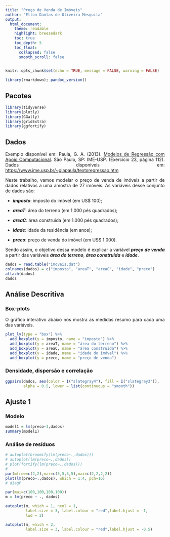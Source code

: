 ```yaml
---
title: "Preço de Venda de Imóveis"
author: "Elton Dantas de Oliveira Mesquita"
output:
  html_document:
    theme: readable
    highlight: breezedark
    toc: true
    toc_depth: 5
    toc_float:
      collapsed: false
      smooth_scroll: false
---
```


```{=html}
<style> body {text-align: justify} </style>
```
```r
knitr::opts_chunk$set(echo = TRUE, message = FALSE, warning = FALSE)

library(rmarkdown); pandoc_version()
```

## Pacotes

```r
library(tidyverse)
library(plotly)
library(GGally)
library(gridExtra)
library(ggfortify)
```

## Dados

Exemplo disponível em: Paula, G. A. (2013). [Modelos de Regressão com Apoio Computacional](https://www.ime.usp.br/~giapaula/texto_2013.pdf). São Paulo, SP: IME-USP. (Exercício 23, página 112). Dados disponíveis em: <https://www.ime.usp.br/~giapaula/textoregressao.htm>

Neste trabalho, vamos modelar o preço de venda de imóveis a partir de dados relativos a uma amostra de 27 imóveis. As variáveis desse conjunto de dados são:

-   ***imposto***: imposto do imóvel (em US\$ 100);

-   ***areaT***: área do terreno (em 1.000 pés quadrados);

-   ***areaC***: área construída (em 1.000 pés quadrados);

-   ***idade***: idade da residência (em anos);

-   ***preco***: preço de venda do imóvel (em US\$ 1.000).

Sendo assim, o objetivo dessa modelo é explicar a variável ***preço de venda*** a partir das variáveis ***área do terreno***, ***área construída*** e ***idade***.

```r
dados = read.table("imoveis.dat")
colnames(dados) = c("imposto", "areaT", "areaC", "idade", "preco")
attach(dados)
dados
```

## Análise Descritiva

### Box-plots

O gráfico interativo abaixo nos mostra as medidas resumo para cada uma das variáveis.

```r
plot_ly(type = "box") %>%
  add_boxplot(y = imposto, name = "imposto") %>% 
  add_boxplot(y = areaT, name = "área do terreno") %>% 
  add_boxplot(y = areaC, name = "área construída") %>%
  add_boxplot(y = idade, name = "idade do imóvel") %>%
  add_boxplot(y = preco, name = "preço de venda")
```

### Densidade, dispersão e correlação

```r
ggpairs(dados, aes(color = I("slategray4"), fill = I("slategray3")),
        alpha = 0.5, lower = list(continuous = "smooth"))
```

## Ajuste 1

### Modelo

```r
model1 = lm(preco~1,dados)
summary(model1)
```

### Análise de resíduos

```r
# autoplot(broomify(lm(preco~.,dados)))
# autoplot(lm(preco~.,dados))
# plot(fortify(lm(preco~.,dados)))
# 
par(mfrow=c(2,2),mar=c(5,5,5,5),mai=c(2,2,2,2))
plot(lm(preco~.,dados), which = 1:4, pch=16)
# diagP

par(mai=c(100,100,100,100))
m = lm(preco ~ ., dados)

autoplot(m, which = 1, ncol = 1,
         label.size = 3, label.colour = "red",label.hjust = -1,
         lwd = 2)

autoplot(m, which = 2, 
         label.size = 3, label.colour = "red",label.hjust = -0.5)
```
